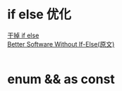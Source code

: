 
<Meta title="规约/CodeBetter" />

# if else 优化

[干掉 if else](https://mp.weixin.qq.com/s?__biz=Mzg2MjU0NzcxOA==&mid=2247492519&idx=2&sn=ab862cb5f45557442c7ff954d0534f37&chksm=ce0499cef97310d83b873b16a2b764f889671313dba6e1b36e57cedd0df7695544d30f01163f&xtrack=1&scene=90&subscene=93&sessionid=1626836233&clicktime=1626836237&enterid=1626836237&ascene=56&devicetype=android-30&version=2800073d&nettype=ctnet&abtest_cookie=AAACAA%3D%3D&lang=zh_CN&exportkey=AZWS9tynlnNHM1pjhLY%2FtRY%3D&pass_ticket=Qk%2BR3rlD%2FzdQkFjjANjk6RlrY7e3iyyHMTe4gKfpyq3aDopSblhxSGXYQG3VM3Y5&wx_header=1)  
[Better Software Without If-Else(原文)](https://medium.com/swlh/5-ways-to-replace-if-else-statements-857c0ff19357)

```ts

```

# enum && as const

